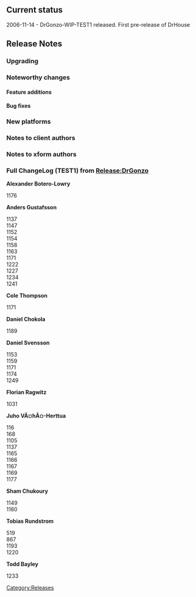 == Current status ==
; 2006-11-14 - DrGonzo-WIP-TEST1 released. First pre-release of DrHouse

== Release Notes ==

=== Upgrading ===

=== Noteworthy changes ===

==== Feature additions ====

==== Bug fixes ====

=== New platforms ===


=== Notes to client authors ===

=== Notes to xform authors ===


=== Full ChangeLog (TEST1) from [[Release:DrGonzo]] ===
'''Alexander Botero-Lowry'''
;<mantis>1176</mantis>
'''Anders Gustafsson'''
;<mantis>1137</mantis>
;<mantis>1147</mantis>
;<mantis>1152</mantis>
;<mantis>1154</mantis>
;<mantis>1158</mantis>
;<mantis>1163</mantis>
;<mantis>1171</mantis>
;<mantis>1222</mantis>
;<mantis>1227</mantis>
;<mantis>1234</mantis>
;<mantis>1241</mantis>
'''Cole Thompson'''
;<mantis>1171</mantis>
'''Daniel Chokola'''
;<mantis>1189</mantis>
'''Daniel Svensson'''
;<mantis>1153</mantis>
;<mantis>1159</mantis>
;<mantis>1171</mantis>
;<mantis>1174</mantis>
;<mantis>1249</mantis>
'''Florian Ragwitz'''
;<mantis>1031</mantis>
'''Juho VÃ¤hÃ¤-Herttua'''
;<mantis>116</mantis>
;<mantis>168</mantis>
;<mantis>1105</mantis>
;<mantis>1137</mantis>
;<mantis>1165</mantis>
;<mantis>1166</mantis>
;<mantis>1167</mantis>
;<mantis>1169</mantis>
;<mantis>1177</mantis>
'''Sham Chukoury'''
;<mantis>1149</mantis>
;<mantis>1160</mantis>
'''Tobias Rundstrom'''
;<mantis>519</mantis>
;<mantis>867</mantis>
;<mantis>1193</mantis>
;<mantis>1220</mantis>
'''Todd Bayley'''
;<mantis>1233</mantis>


[[Category:Releases]]